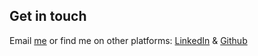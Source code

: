 ## Get in touch

Email [me](employment.kevin.ren@gmail.com) 
or find me on other platforms: [LinkedIn](https://www.linkedin.com/in/kevinren93/) & [Github](https://github.com/0x5929)
